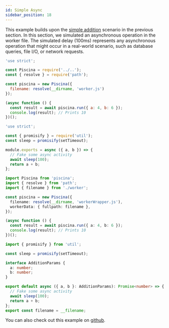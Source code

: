 ```yaml
---
id: Simple Async
sidebar_position: 18
---
```


This example builds upon the [simple addition](./simple.mdx) scenario in the previous section. In this section, we simulated an asynchronous operation in the worker file. The simulated delay (100ms) represents any asynchronous operation that might occur in a real-world scenario, such as database queries, file I/O, or network requests.

<Tabs>
<TabItem value="Javascript">

```javascript title="index.js"
'use strict';

const Piscina = require('../..');
const { resolve } = require('path');

const piscina = new Piscina({
  filename: resolve(__dirname, 'worker.js')
});

(async function () {
  const result = await piscina.run({ a: 4, b: 6 });
  console.log(result); // Prints 10
})();
```

```javascript title="worker.js"
'use strict';

const { promisify } = require('util');
const sleep = promisify(setTimeout);

module.exports = async ({ a, b }) => {
  // Fake some async activity
  await sleep(100);
  return a + b;
};
```

</TabItem>
<TabItem value="Typescript">

```typescript title="index.ts"
import Piscina from 'piscina';
import { resolve } from 'path';
import { filename } from './worker';

const piscina = new Piscina({
  filename: resolve(__dirname, 'workerWrapper.js'),
  workerData: { fullpath: filename },
});

(async function () {
  const result = await piscina.run({ a: 4, b: 6 });
  console.log(result); // Prints 10
})();
```

```typescript title="worker.ts"
import { promisify } from 'util';

const sleep = promisify(setTimeout);

interface AdditionParams {
  a: number;
  b: number;
}

export default async ({ a, b }: AdditionParams): Promise<number> => {
  // Fake some async activity
  await sleep(100);
  return a + b;
};
export const filename = __filename;
```

<WorkerWrapperComponent/>
</TabItem>
</Tabs>

You can also check out this example on [github](https://github.com/piscinajs/piscina/tree/current/examples/simple_async).
